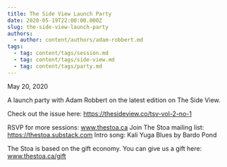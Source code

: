 ```yaml
---
title: The Side View Launch Party
date: 2020-05-19T22:00:00.000Z
slug: the-side-view-launch-party
authors:
  - author: content/authors/adam-robbert.md
tags:
  - tag: content/tags/session.md
  - tag: content/tags/side-view.md
  - tag: content/tags/party.md
---
```


May 20, 2020

A launch party with Adam Robbert on the latest edition on The Side View.

Check out the issue here: https://thesideview.co/tsv-vol-2-no-1

RSVP for more sessions: www.thestoa.ca
Join The Stoa mailing list: https://thestoa.substack.com
Intro song: Kali Yuga Blues by Bardo Pond

The Stoa is based on the gift economy. You can give us a gift here: www.thestoa.ca/gift
